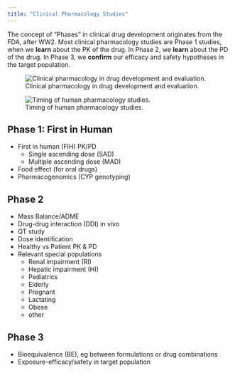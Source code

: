 ```yaml
---
title: "Clinical Pharmacology Studies"
---
```


The concept of "Phases" in clinical drug development originates from the FDA, after WW2.
Most clinical pharmacology studies are Phase 1 studies, when we **learn** about the PK of the drug.
In Phase 2, we **learn** about the PD of the drug.
In Phase 3, we **confirm** our efficacy and safety hypotheses in the target population.

![Clinical pharmacology in drug development and evaluation.](images/clinpharm-studies.jpg){#fig-clinpharm-studies}

![Timing of human pharmacology studies.](images/pharmacology-studies.png){#fig-pharmacology-studies}

## Phase 1: First in Human

* First in human (FIH) PK/PD
  * Single ascending dose (SAD)
  * Multiple ascending dose (MAD)
* Food effect (for oral drugs)
* Pharmacogenomics (CYP genotyping)

## Phase 2

* Mass Balance/ADME
* Drug-drug interaction (DDI) in vivo
* QT study
* Dose identification
* Healthy vs Patient PK & PD
* Relevant special populations
  * Renal impairment (RI)
  * Hepatic impairment (HI)
  * Pediatrics
  * Elderly
  * Pregnant
  * Lactating
  * Obese
  * other

## Phase 3

* Bioequivalence (BE), eg between formulations or drug combinations
* Exposure-efficacy/safety in target population
